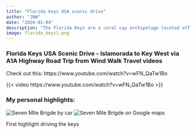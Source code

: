 ```yaml
---
title: "Florida keys USA scenic drive"
author: "JNW"
date: "2024-01-04"
description: "The Florida Keys are a coral cay archipelago located off the southern coast of Florida, forming the southernmost part of the continental United States."
image: florida_keys1.png
---
```


### **Florida Keys USA Scenic Drive - Islamorada to Key West via A1A Highway Road Trip from Wind Walk Travel videos**

Check out this: https://www.youtube.com/watch?v=wFN_QaTw1Bo

{{< video https://www.youtube.com/watch?v=wFN_QaTw1Bo >}}

### My personal highlights:

::: {#fig-1 layout-ncol="2"}
![Seven Mile Brigde by car](2024_01_seven_mile_brigde.PNG) 
![Seven Mile Brigde on Google maps](2024_01_seven_mile_brigde_maps.PNG)

First highlight driving the keys
:::
